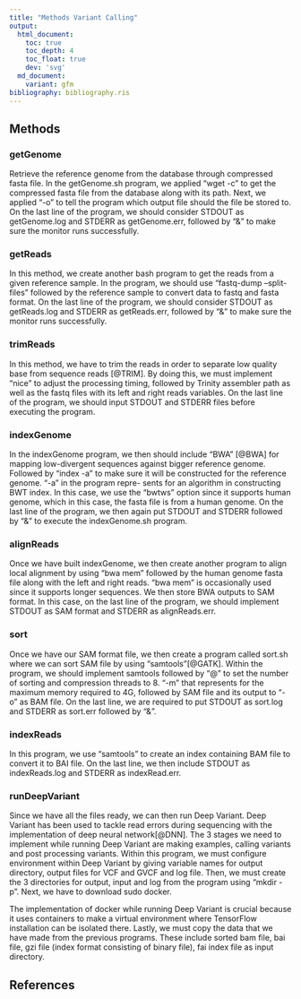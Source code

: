 ```yaml
---
title: "Methods Variant Calling"
output:
  html_document:
    toc: true
    toc_depth: 4
    toc_float: true
    dev: 'svg'
  md_document:
    variant: gfm
bibliography: bibliography.ris
---
```


## Methods

### getGenome
Retrieve the reference genome from the database through compressed fasta file. In the getGenome.sh program, we applied
"wget -c" to get the compressed fasta file from the database along with its path. Next, we applied "-o" to tell the
program which output file should the file be stored to. On the last line of the program, we should consider STDOUT as
getGenome.log and STDERR as getGenome.err, followed by "&" to make sure the monitor runs successfully.

### getReads
In this method, we create another bash program to get the reads from a given reference sample. In the program, we should
use "fastq-dump --split-files" followed by the reference sample to convert data to fastq and fasta format. On the last
line of the program, we should consider STDOUT as getReads.log and STDERR as getReads.err, followed by "&" to make sure
the monitor runs successfully.

### trimReads
In this method, we have to trim the reads in order to separate low quality base from sequence reads [@TRIM]. 
By doing this, we must implement "nice" to adjust the processing timing, followed by Trinity assembler path as well as the
fastq files with its left and right reads variables. On the last line of the program, we should input STDOUT and STDERR
files before executing the program.

### indexGenome
In the indexGenome program, we then should include "BWA" [@BWA] for mapping low-divergent sequences against bigger reference
genome. Followed by "index -a" to make sure it will be constructed for the reference genome. "-a" in the program repre-
sents for an algorithm in constructing BWT index. In this case, we use the "bwtws" option since it supports human genome,
which in this case, the fasta file is from a human genome. On the last line of the program, we then again put STDOUT and
STDERR followed by "&" to execute the indexGenome.sh program.

### alignReads
Once we have built indexGenome, we then create another program to align local alignment by using "bwa mem" followed by
the human genome fasta file along with the left and right reads. "bwa mem" is occasionally used since it supports longer
sequences. We then store BWA outputs to SAM format. In this case, on the last line of the program, we should implement
STDOUT as SAM format and STDERR as alignReads.err. 

### sort
Once we have our SAM format file, we then create a program called sort.sh where we can sort SAM file by using "samtools"[@GATK].
Within the program, we should implement samtools followed by "@" to set the number of sorting and compression threads to 8.
"-m" that represents for the maximum memory required to 4G, followed by SAM file and its output to "-o" as BAM file.
On the last line, we are required to put STDOUT as sort.log and STDERR as sort.err followed by "&".

### indexReads
In this program, we use "samtools" to create an index containing BAM file to convert it to BAI file. On the last line, we
then include STDOUT as indexReads.log and STDERR as indexRead.err. 

### runDeepVariant
Since we have all the files ready, we can then run Deep Variant. Deep Variant has been used to tackle read errors during
sequencing with the implementation of deep neural network[@DNN]. The 3 stages we need to implement while running
Deep Variant are making examples, calling variants and post processing variants. Within this program, we must configure 
environment within Deep Variant by giving variable names for output directory, output files for VCF and GVCF and log file.
Then, we must create the 3 directories for output, input and log from the program using "mkdir -p". Next, we have to download
sudo docker.

The implementation of docker while running Deep Variant is crucial because it uses containers to make a virtual environment
where TensorFlow installation can be isolated there. Lastly, we must copy the data that we have made from the previous programs.
These include sorted bam file, bai file, gzi file (index format consisting of binary file), fai index file as input directory.

## References
